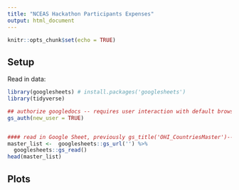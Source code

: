 ```yaml
---
title: "NCEAS Hackathon Participants Expenses"
output: html_document
---
```


```r
knitr::opts_chunk$set(echo = TRUE)
```

## Setup



Read in data:

```r
library(googlesheets) # install.packages('googlesheets')
library(tidyverse)

```

```r
## authorize googledocs -- requires user interaction with default browser
gs_auth(new_user = TRUE) 


#### read in Google Sheet, previously gs_title('OHI_CountriesMaster')----
master_list <-  googlesheets::gs_url('') %>% 
  googlesheets::gs_read()   
head(master_list)
```



## Plots

